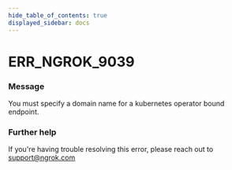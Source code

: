 ```yaml
---
hide_table_of_contents: true
displayed_sidebar: docs
---
```



# ERR_NGROK_9039

### Message

You must specify a domain name for a kubernetes operator bound endpoint.

<ErrorDetails error="err_ngrok_9039" />

### Further help

If you're having trouble resolving this error, please reach out to [support@ngrok.com](mailto:support@ngrok.com?subject=Help%20with%20ERR_NGROK_9039)

